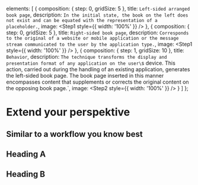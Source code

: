 

  elements: [
    {
      composition: {
        step: 0,
        gridSize: 5
      },
      title: `Left-sided arranged book page`,
      description: `In the initial state, the book on the left does not exist and can be equated with the representation
of a placeholder.`,
      image: <Step1 style={{ width: '100%' }} />
    },
    {
      composition: {
        step: 0,
        gridSize: 5
      },
      title: `Right-sided book page`,
      description: `Corresponds to the original of a website or mobile application or the message stream communicated to
the user by the application type.`,
      image: <Step1 style={{ width: '100%' }} />
    },
    {
      composition: {
        step: 1,
        gridSize: 10
      },
      title: `Behavior`,
      description: `The technique transforms the display and presentation format of any application on the user\`s
device. This action, carried out during the handling of an existing application, generates the
left-sided book page. The book page inserted in this manner encompasses content that supplements or
corrects the original content on the opposing book page.`,
      image: <Step2 style={{ width: '100%' }} />
    }
  ]
};

# Extend your perspektive

## Similar to a workflow you know best

<ByExample content={content} />

## Heading A

## Heading B
